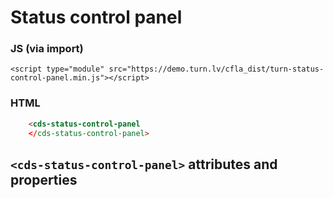 
# Status control panel

### JS (via import)

```imoprt
<script type="module" src="https://demo.turn.lv/cfla_dist/turn-status-control-panel.min.js"></script>
```

### HTML

```html
    <cds-status-control-panel
    </cds-status-control-panel>
```

## `<cds-status-control-panel>` attributes and properties

<Props of="cds-status-control-panel" />
